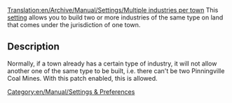[[Translation:en/Archive/Manual/Settings/Multiple industries per town]]
This [[en/Archive/Manual/Settings/Advanced Settings|setting]] allows you to build two or more industries of the same type on land that comes under the jurisdiction of one town.

== Description ==

Normally, if a town already has a certain type of industry, it will not allow another one of the same type to be built, i.e. there can't be two Pinningville Coal Mines.  With this patch enabled, this is allowed.

[[Category:en/Manual/Settings & Preferences]]